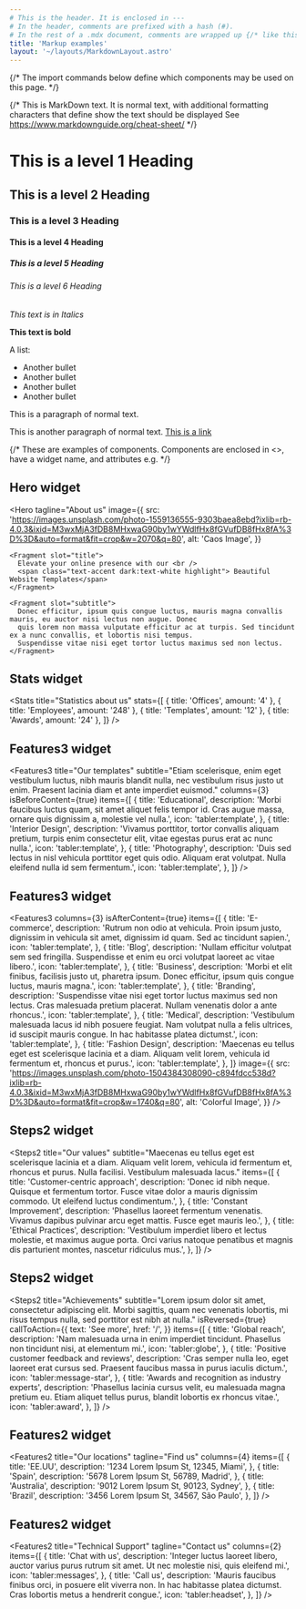```yaml
---
# This is the header. It is enclosed in --- 
# In the header, comments are prefixed with a hash (#).
# In the rest of a .mdx document, comments are wrapped up {/* like this */}
title: 'Markup examples'
layout: '~/layouts/MarkdownLayout.astro'
---
```

{/* The import commands below define which components may be used on this page.
*/}

{/* This is MarkDown text. It is normal text, with additional formatting characters that define show the text should be displayed
  See https://www.markdownguide.org/cheat-sheet/
*/}

# This is a level 1 Heading
## This is a level 2 Heading
### This is a level 3 Heading
#### This is a level 4 Heading
##### This is a level 5 Heading
###### This is a level 6 Heading

_This text is in Italics_

**This text is bold**

A list:
- Another bullet
- Another bullet
- Another bullet
- Another bullet

This is a paragraph of normal text.

This is another paragraph of normal text.  [This is a link](../about/)

{/* These are examples of components.
  Components are enclosed in <>, have a widget name, and attributes e.g.
  <YouTube id="xyz">
*/}
## Hero widget
  <Hero
    tagline="About us"
    image={{
      src: 'https://images.unsplash.com/photo-1559136555-9303baea8ebd?ixlib=rb-4.0.3&ixid=M3wxMjA3fDB8MHxwaG90by1wYWdlfHx8fGVufDB8fHx8fA%3D%3D&auto=format&fit=crop&w=2070&q=80',
      alt: 'Caos Image',
    }}
  >
    <Fragment slot="title">
      Elevate your online presence with our <br />
      <span class="text-accent dark:text-white highlight"> Beautiful Website Templates</span>
    </Fragment>

    <Fragment slot="subtitle">
      Donec efficitur, ipsum quis congue luctus, mauris magna convallis mauris, eu auctor nisi lectus non augue. Donec
      quis lorem non massa vulputate efficitur ac at turpis. Sed tincidunt ex a nunc convallis, et lobortis nisi tempus.
      Suspendisse vitae nisi eget tortor luctus maximus sed non lectus.
    </Fragment>
  </Hero>

## Stats widget
  <Stats
    title="Statistics about us"
    stats={[
      { title: 'Offices', amount: '4' },
      { title: 'Employees', amount: '248' },
      { title: 'Templates', amount: '12' },
      { title: 'Awards', amount: '24' },
    ]}
  />

## Features3 widget 
  <Features3
    title="Our templates"
    subtitle="Etiam scelerisque, enim eget vestibulum luctus, nibh mauris blandit nulla, nec vestibulum risus justo ut enim. Praesent lacinia diam et ante imperdiet euismod."
    columns={3}
    isBeforeContent={true}
    items={[
      {
        title: 'Educational',
        description:
          'Morbi faucibus luctus quam, sit amet aliquet felis tempor id. Cras augue massa, ornare quis dignissim a, molestie vel nulla.',
        icon: 'tabler:template',
      },
      {
        title: 'Interior Design',
        description:
          'Vivamus porttitor, tortor convallis aliquam pretium, turpis enim consectetur elit, vitae egestas purus erat ac nunc nulla.',
        icon: 'tabler:template',
      },
      {
        title: 'Photography',
        description:
          'Duis sed lectus in nisl vehicula porttitor eget quis odio. Aliquam erat volutpat. Nulla eleifend nulla id sem fermentum.',
        icon: 'tabler:template',
      },
    ]}
  />

## Features3 widget
  <Features3
    columns={3}
    isAfterContent={true}
    items={[
      {
        title: 'E-commerce',
        description:
          'Rutrum non odio at vehicula. Proin ipsum justo, dignissim in vehicula sit amet, dignissim id quam. Sed ac tincidunt sapien.',
        icon: 'tabler:template',
      },
      {
        title: 'Blog',
        description:
          'Nullam efficitur volutpat sem sed fringilla. Suspendisse et enim eu orci volutpat laoreet ac vitae libero.',
        icon: 'tabler:template',
      },
      {
        title: 'Business',
        description:
          'Morbi et elit finibus, facilisis justo ut, pharetra ipsum. Donec efficitur, ipsum quis congue luctus, mauris magna.',
        icon: 'tabler:template',
      },
      {
        title: 'Branding',
        description:
          'Suspendisse vitae nisi eget tortor luctus maximus sed non lectus. Cras malesuada pretium placerat. Nullam venenatis dolor a ante rhoncus.',
        icon: 'tabler:template',
      },
      {
        title: 'Medical',
        description:
          'Vestibulum malesuada lacus id nibh posuere feugiat. Nam volutpat nulla a felis ultrices, id suscipit mauris congue. In hac habitasse platea dictumst.',
        icon: 'tabler:template',
      },
      {
        title: 'Fashion Design',
        description:
          'Maecenas eu tellus eget est scelerisque lacinia et a diam. Aliquam velit lorem, vehicula id fermentum et, rhoncus et purus.',
        icon: 'tabler:template',
      },
    ]}
    image={{
      src: 'https://images.unsplash.com/photo-1504384308090-c894fdcc538d?ixlib=rb-4.0.3&ixid=M3wxMjA3fDB8MHxwaG90by1wYWdlfHx8fGVufDB8fHx8fA%3D%3D&auto=format&fit=crop&w=1740&q=80',
      alt: 'Colorful Image',
    }}
  />

## Steps2 widget
  <Steps2
    title="Our values"
    subtitle="Maecenas eu tellus eget est scelerisque lacinia et a diam. Aliquam velit lorem, vehicula id fermentum et, rhoncus et purus. Nulla facilisi. Vestibulum malesuada lacus."
    items={[
      {
        title: 'Customer-centric approach',
        description:
          'Donec id nibh neque. Quisque et fermentum tortor. Fusce vitae dolor a mauris dignissim commodo. Ut eleifend luctus condimentum.',
      },
      {
        title: 'Constant Improvement',
        description:
          'Phasellus laoreet fermentum venenatis. Vivamus dapibus pulvinar arcu eget mattis. Fusce eget mauris leo.',
      },
      {
        title: 'Ethical Practices',
        description:
          'Vestibulum imperdiet libero et lectus molestie, et maximus augue porta. Orci varius natoque penatibus et magnis dis parturient montes, nascetur ridiculus mus.',
      },
    ]}
  />

## Steps2 widget
  <Steps2
    title="Achievements"
    subtitle="Lorem ipsum dolor sit amet, consectetur adipiscing elit. Morbi sagittis, quam nec venenatis lobortis, mi risus tempus nulla, sed porttitor est nibh at nulla."
    isReversed={true}
    callToAction={{
      text: 'See more',
      href: '/',
    }}
    items={[
      {
        title: 'Global reach',
        description: 'Nam malesuada urna in enim imperdiet tincidunt. Phasellus non tincidunt nisi, at elementum mi.',
        icon: 'tabler:globe',
      },
      {
        title: 'Positive customer feedback and reviews',
        description:
          'Cras semper nulla leo, eget laoreet erat cursus sed. Praesent faucibus massa in purus iaculis dictum.',
        icon: 'tabler:message-star',
      },
      {
        title: 'Awards and recognition as industry experts',
        description:
          'Phasellus lacinia cursus velit, eu malesuada magna pretium eu. Etiam aliquet tellus purus, blandit lobortis ex rhoncus vitae.',
        icon: 'tabler:award',
      },
    ]}
  />

## Features2 widget
  <Features2
    title="Our locations"
    tagline="Find us"
    columns={4}
    items={[
      {
        title: 'EE.UU',
        description: '1234 Lorem Ipsum St, 12345, Miami',
      },
      {
        title: 'Spain',
        description: '5678 Lorem Ipsum St, 56789, Madrid',
      },
      {
        title: 'Australia',
        description: '9012 Lorem Ipsum St, 90123, Sydney',
      },
      {
        title: 'Brazil',
        description: '3456 Lorem Ipsum St, 34567, São Paulo',
      },
    ]}
  />

## Features2 widget
  <Features2
    title="Technical Support"
    tagline="Contact us"
    columns={2}
    items={[
      {
        title: 'Chat with us',
        description:
          'Integer luctus laoreet libero, auctor varius purus rutrum sit amet. Ut nec molestie nisi, quis eleifend mi.',
        icon: 'tabler:messages',
      },
      {
        title: 'Call us',
        description:
          'Mauris faucibus finibus orci, in posuere elit viverra non. In hac habitasse platea dictumst. Cras lobortis metus a hendrerit congue.',
        icon: 'tabler:headset',
      },
    ]}
  />
